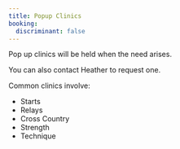 ```yaml
---
title: Popup Clinics
booking:
  discriminant: false
---
```


Pop up clinics will be held when the need arises.

You can also contact Heather to request one.

Common clinics involve:

- Starts
- Relays
- Cross Country
- Strength
- Technique

